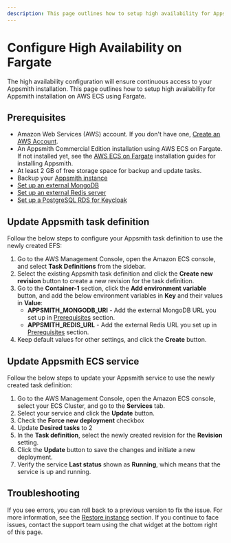 ```yaml
---
description: This page outlines how to setup high availability for Appsmith on AWS ECS using Fargate.
---
```


# Configure High Availability on Fargate

The high availability configuration will ensure continuous access to your Appsmith installation. This page outlines how to setup high availability for Appsmith installation on AWS ECS using Fargate.

## Prerequisites

- Amazon Web Services (AWS) account. If you don't have one, [Create an AWS Account](https://aws.amazon.com/premiumsupport/knowledge-center/create-and-activate-aws-account/).
- An Appsmith Commercial Edition installation using AWS ECS on Fargate. If not installed yet, see the [AWS ECS on Fargate](https://docs.appsmith.com/getting-started/setup/installation-guides/aws-ecs-on-fargate) installation guides for installing Appsmith.
- At least 2 GB of free storage space for backup and update tasks.
- Backup your [Appsmith instance](https://docs.appsmith.com/getting-started/setup/instance-management/appsmithctl?current-command-type=docker-commands#backup-instance)
- [Set up an external MongoDB](/getting-started/setup/instance-configuration/custom-mongodb-redis#external-mongodb)
- [Set up an external Redis server](/getting-started/setup/instance-configuration/custom-mongodb-redis#external-redis)
- [Set up a PostgreSQL RDS for Keycloak](/getting-started/setup/installation-guides/aws-ecs/setup-postgresql-aws-ecs)

## Update Appsmith task definition

Follow the below steps to configure your Appsmith task definition to use the newly created EFS:

1. Go to the AWS Management Console, open the Amazon ECS console, and select **Task Definitions** from the sidebar.
2. Select the existing Appsmith task definition and click the **Create new revision** button to create a new revision for the task definition.
3. Go to the **Container-1** section, click the **Add environment variable** button, and add the below environment variables in **Key** and their values in **Value**: 
    - **APPSMITH_MONGODB_URI** - Add the external MongoDB URL you set up in [Prerequisites](#prerequisites) section.
    - **APPSMITH_REDIS_URL** - Add the external Redis URL you set up in [Prerequisites](#prerequisites) section.
4. Keep default values for other settings, and click the **Create** button.

## Update Appsmith ECS service

Follow the below steps to update your Appsmith service to use the newly created task definition:

1. Go to the AWS Management Console, open the Amazon ECS console, select your ECS Cluster, and go to the **Services** tab.
2. Select your service and click the **Update** button.
3. Check the **Force new deployment** checkbox
4. Update **Desired tasks** to 2
4. In the **Task definition**, select the newly created revision for the **Revision** setting.
5. Click the **Update** button to save the changes and initiate a new deployment.
6. Verify the service **Last status** shown as **Running**, which means that the service is up and running.

## Troubleshooting

If you see errors, you can roll back to a previous version to fix the issue. For more information, see the [Restore instance](https://docs.appsmith.com/getting-started/setup/instance-management/appsmithctl?current-command-type=docker-commands#restore-instance) section. If you continue to face issues, contact the support team using the chat widget at the bottom right of this page.